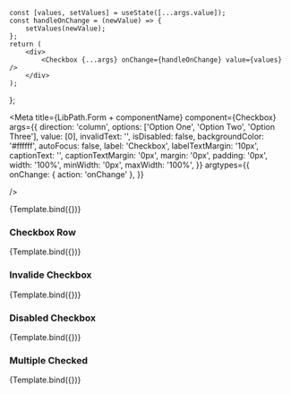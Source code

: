 
    const [values, setValues] = useState([...args.value]);
    const handleOnChange = (newValue) => {
        setValues(newValue);
    };
    return (
        <div>
            <Checkbox {...args} onChange={handleOnChange} value={values} />
        </div>
    );
};


<Meta
    title={LibPath.Form + componentName}
    component={Checkbox}
    args={{
        direction: 'column',
        options: ['Option One', 'Option Two', 'Option Three'],
        value: [0],
        invalidText: '',
        isDisabled: false,
        backgroundColor: '#ffffff',
        autoFocus: false,
        label: 'Checkbox',
        labelTextMargin: '10px',
        captionText: '',
        captionTextMargin: '0px',
        margin: '0px',
        padding: '0px',
        width: '100%',
        minWidth: '0px',
        maxWidth: '100%',
    }}
    argtypes={{
        onChange: { action: 'onChange' },
    }}
   
/>

<DocsPageHeader
    title={componentName}
    description="This component is used to create a checklist where multiple answers can be checked off."
    addImportantNote={false}
    variant="stable"
/>

<Canvas withToolbar>
    <Story name="Base">{Template.bind({})}</Story>
</Canvas>

<DocsPageBodyComponents addStories={true} />

### Checkbox Row

<Canvas withToolbar>
    <Story
        name="Checkbox Row"
        args={{
            direction: 'row',
        }}
    >
        {Template.bind({})}
    </Story>
</Canvas>

### Invalide Checkbox

<Canvas withToolbar>
    <Story
        name="Invalid Checkbox"
        args={{
            invalidText: 'Invalid',
        }}
    >
        {Template.bind({})}
    </Story>
</Canvas>

### Disabled Checkbox

<Canvas withToolbar>
    <Story
        name="Disabled Checkbox"
        args={{
            isDisabled: true,
            value: [],
        }}
    >
        {Template.bind({})}
    </Story>
</Canvas>

### Multiple Checked

<Canvas withToolbar>
    <Story
        name="Multiple Checked"
        args={{
            value: [0, 1, 2],
        }}
    >
        {Template.bind({})}
    </Story>
</Canvas>
